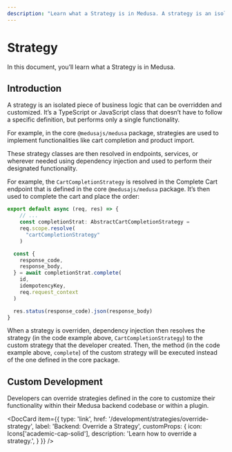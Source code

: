 ```yaml
---
description: "Learn what a Strategy is in Medusa. A strategy is an isolated piece of business logic that can be overridden and customized."
---
```



# Strategy

In this document, you’ll learn what a Strategy is in Medusa.

## Introduction

A strategy is an isolated piece of business logic that can be overridden and customized. It’s a TypeScript or JavaScript class that doesn’t have to follow a specific definition, but performs only a single functionality.

For example, in the core `@medusajs/medusa` package, strategies are used to implement functionalities like cart completion and product import.

These strategy classes are then resolved in endpoints, services, or wherever needed using dependency injection and used to perform their designated functionality.

For example, the `CartCompletionStrategy` is resolved in the Complete Cart endpoint that is defined in the core `@medusajs/medusa` package. It’s then used to complete the cart and place the order:

```ts
export default async (req, res) => {
	// ...
	const completionStrat: AbstractCartCompletionStrategy = 
    req.scope.resolve(
      "cartCompletionStrategy"
    )

  const { 
    response_code, 
    response_body, 
  } = await completionStrat.complete(
    id,
    idempotencyKey,
    req.request_context
  )

  res.status(response_code).json(response_body)
}
```

When a strategy is overriden, dependency injection then resolves the strategy (in the code example above, `CartCompletionStrategy`) to the custom strategy that the developer created. Then, the method (in the code example above, `complete`) of the custom strategy will be executed instead of the one defined in the core package.

## Custom Development

Developers can override strategies defined in the core to customize their functionality within their Medusa backend codebase or within a plugin.

<DocCard item={{
  type: 'link',
  href: '/development/strategies/override-strategy',
  label: 'Backend: Override a Strategy',
  customProps: {
    icon: Icons['academic-cap-solid'],
    description: 'Learn how to override a strategy.',
  }
}} />
